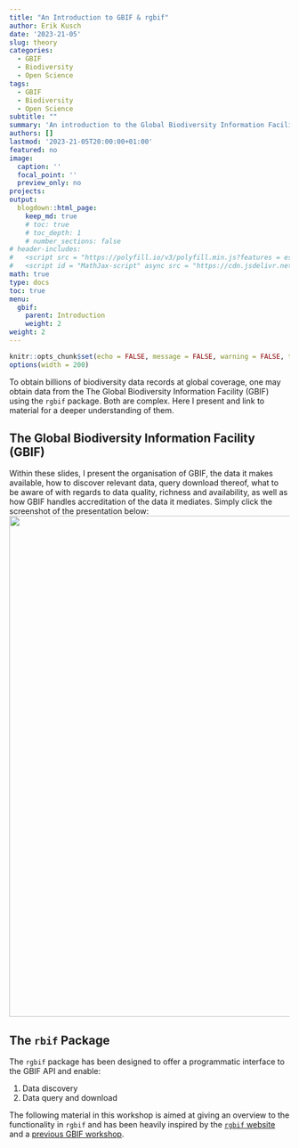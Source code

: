 ```yaml
---
title: "An Introduction to GBIF & rgbif"
author: Erik Kusch
date: '2023-21-05'
slug: theory
categories:
  - GBIF
  - Biodiversity
  - Open Science
tags:
  - GBIF
  - Biodiversity
  - Open Science
subtitle: ""
summary: 'An introduction to the Global Biodiversity Information Facility (GBIF), its organisation, data, data standards, and accrediation scheme.'
authors: []
lastmod: '2023-21-05T20:00:00+01:00'
featured: no
image:
  caption: ''
  focal_point: ''
  preview_only: no
projects: 
output:
  blogdown::html_page:
    keep_md: true
    # toc: true
    # toc_depth: 1
    # number_sections: false
# header-includes:
#   <script src = "https://polyfill.io/v3/polyfill.min.js?features = es6"></script>
#   <script id = "MathJax-script" async src = "https://cdn.jsdelivr.net/npm/mathjax@3/es5/tex-mml-chtml.js"></script>
math: true
type: docs
toc: true 
menu:
  gbif:
    parent: Introduction
    weight: 2
weight: 2
---
```


```r
knitr::opts_chunk$set(echo = FALSE, message = FALSE, warning = FALSE, tidy = 'styler', tidy.opts = list(strict = TRUE), fig.width = 15, fig.height = 8)
options(width = 200)
```

To obtain billions of biodiversity data records at global coverage, one may obtain data from the The Global Biodiversity Information Facility (GBIF) using the `rgbif` package. Both are complex. Here I present and link to material for a deeper understanding of them.

## The Global Biodiversity Information Facility (GBIF)

Within these slides, I present the organisation of GBIF, the data it makes available, how to discover relevant data, query download thereof, what to be aware of with regards to data quality, richness and availability, as well as how GBIF handles accreditation of the data it mediates. Simply click the screenshot of the presentation below:
<a href="http://htmlpreview.github.io/?https://github.com/ErikKusch/Homepage/blob/master/content/courses/gbif/GBIFWorkshop_LivingNorway_presentation.html" target="_blank"><img src="/courses/gbif/featured.png" width="900"/></a>


## The `rbif` Package

The `rgbif` package has been designed to offer a programmatic interface to the GBIF API and enable:

1. Data discovery
2. Data query and download

The following material in this workshop is aimed at giving an overview to the functionality in `rgbif` and has been heavily inspired by the [`rgbif` website](https://docs.ropensci.org/rgbif/index.html) and a [previous GBIF workshop](https://gbif-europe.github.io/nordic_oikos_2018_r/).
